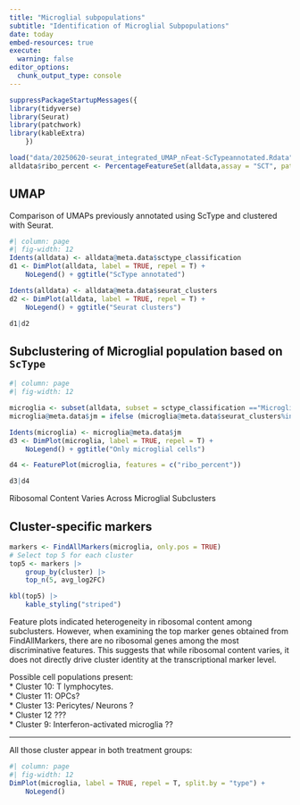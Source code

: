 ```yaml
---
title: "Microglial subpopulations"
subtitle: "Identification of Microglial Subpopulations"
date: today
embed-resources: true
execute: 
  warning: false
editor_options: 
  chunk_output_type: console
---
```


```r

suppressPackageStartupMessages({
library(tidyverse)
library(Seurat)
library(patchwork)
library(kableExtra)
    })

load("data/20250620-seurat_integrated_UMAP_nFeat-ScTypeannotated.Rdata")
alldata$ribo_percent <- PercentageFeatureSet(alldata,assay = "SCT", pattern = "^Rp[ls]")

```

## UMAP

Comparison of UMAPs previously annotated using ScType and clustered with Seurat. 

```r
#| column: page
#| fig-width: 12
Idents(alldata) <- alldata@meta.data$sctype_classification
d1 <- DimPlot(alldata, label = TRUE, repel = T) + 
    NoLegend() + ggtitle("ScType annotated")

Idents(alldata) <- alldata@meta.data$seurat_clusters
d2 <- DimPlot(alldata, label = TRUE, repel = T) + 
    NoLegend() + ggtitle("Seurat clusters")

d1|d2
```

## Subclustering of Microglial population based on `ScType`

```r
#| column: page
#| fig-width: 12

microglia <- subset(alldata, subset = sctype_classification =="Microglial cells")
microglia@meta.data$jm = ifelse (microglia@meta.data$seurat_clusters%in%c("14","15","17","22","23"),microglia@meta.data$seurat_clusters,"bigblob")

Idents(microglia) <- microglia@meta.data$jm
d3 <- DimPlot(microglia, label = TRUE, repel = T) + 
    NoLegend() + ggtitle("Only microglial cells")

d4 <- FeaturePlot(microglia, features = c("ribo_percent"))

d3|d4
```

Ribosomal Content Varies Across Microglial Subclusters

## Cluster-specific markers
```r
markers <- FindAllMarkers(microglia, only.pos = TRUE)
# Select top 5 for each cluster
top5 <- markers |> 
    group_by(cluster) |> 
    top_n(5, avg_log2FC)

kbl(top5) |> 
    kable_styling("striped")
```

Feature plots indicated heterogeneity in ribosomal content among subclusters. However, when examining the top marker genes obtained from FindAllMarkers, there are no ribosomal genes among the most discriminative features. This suggests that while ribosomal content varies, it does not directly drive cluster identity at the transcriptional marker level.

Possible cell populations present:  
 * Cluster 10: T lymphocytes.   
 * Cluster 11: OPCs?   
 * Cluster 13: Pericytes/ Neurons ?  
 * Cluster 12 ???  
 * Cluster  9: Interferon-activated microglia ??  
 
 ---
 
 All those cluster appear in both treatment groups: 
```r
#| column: page
#| fig-width: 12
DimPlot(microglia, label = TRUE, repel = T, split.by = "type") + 
    NoLegend() 
```
 
 